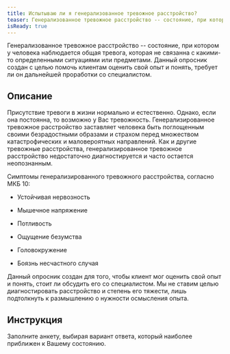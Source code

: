 ```yaml
---
title: Испытываю ли я генерализованное тревожное расстройство?
teaser: Генерализованное тревожное расстройство -- состояние, при котором у человека наблюдается общая тревога, которая не связанна с какими-то определенными ситуациями или предметами. Данный опросник создан с целью помочь клиентам оценить свой опыт и понять, требует ли он дальнейшей проработки со специалистом.
isReady: true
---
```


Генерализованное тревожное расстройство -- состояние, при котором у
человека наблюдается общая тревога, которая не связанна с какими-то
определенными ситуациями или предметами. Данный опросник создан с целью
помочь клиентам оценить свой опыт и понять, требует ли он дальнейшей
проработки со специалистом.

## Описание

Присутствие тревоги в жизни нормально и естественно. Однако, если она
постоянна, то возможно у Вас тревожность. Генерализированное тревожное
расстройство заставляет человека быть поглощенным своими безрадостными
образами и страхом перед множеством катастрофических и маловероятных
направлений. Как и другие тревожные расстройства, генерализированное
тревожное расстройство недостаточно диагностируется и часто остается
неопознанным.

Симптомы генерализированного тревожного расстройства, согласно МКБ 10:

-   Устойчивая нервозность

-   Мышечное напряжение

-   Потливость

-   Ощущение безумства

-   Головокружение

-   Боязнь несчастного случая

Данный опросник создан для того, чтобы клиент мог оценить свой опыт и
понять, стоит ли обсудить его со специалистом. Мы не ставим целью
диагностировать расстройство и степень его тяжести, лишь подтолкнуть к
размышлению о нужности осмысления опыта.

## Инструкция

Заполните анкету, выбирая вариант ответа, который наиболее приближен к
Вашему состоянию.

